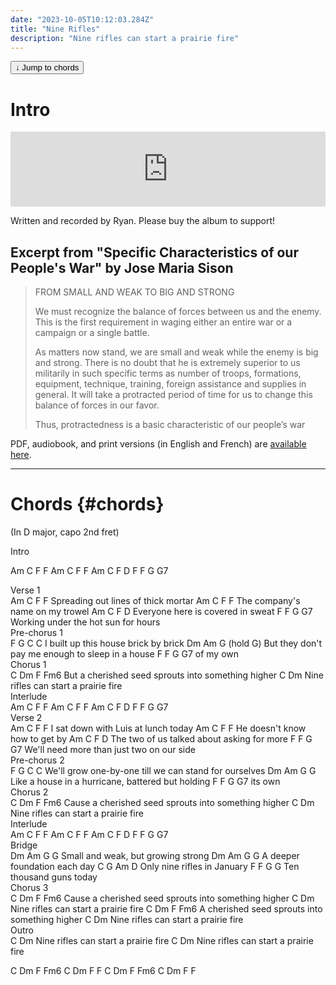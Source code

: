 ```yaml
---
date: "2023-10-05T10:12:03.284Z"
title: "Nine Rifles"
description: "Nine rifles can start a prairie fire"
---
```


<a href="#chords">
    <button
        type="button"
        className="inline-flex items-center mb-8 px-2.5 py-1.5 border border-transparent text-xs font-medium rounded shadow-sm text-white bg-indigo-600 hover:bg-indigo-700 focus:outline-none focus:ring-2 focus:ring-offset-2 focus:ring-indigo-500"
    >
     ↓   Jump to chords
    </button>
</a>

# Intro

<iframe style="border: 0; width: 100%; height: 120px;" src="https://bandcamp.com/EmbeddedPlayer/album=1274070222/size=large/bgcol=ffffff/linkcol=0687f5/tracklist=false/artwork=small/transparent=true/" seamless><a href="https://dionaeaspouse.bandcamp.com/album/nine-rifles">Nine Rifles by Dionaea Spouse</a></iframe>

Written and recorded by Ryan. Please buy the album to support!

## Excerpt from "Specific Characteristics of our People's War" by Jose Maria Sison
> FROM SMALL AND WEAK TO BIG AND STRONG
>
> We must recognize the balance of forces between us and the enemy. This is the first requirement
> in waging either an entire war or a campaign or a single battle. 
>
> As matters now stand, we are small and weak while the enemy is big and strong. 
> There is no doubt that he is extremely superior to us militarily in such specific terms as number
> of troops, formations, equipment, technique, training, foreign assistance and supplies in general. 
> It will take a protracted period of time for us to change this balance of forces in our favor. 
>
> Thus, protractedness is a basic characteristic of our people’s war

PDF, audiobook, and print versions (in English and French) are [available here](https://foreignlanguages.press/colorful-classics/specific-characteristics-of-our-peoples-war-jose-maria-sison/).

---

# Chords {#chords}

(In D major, capo 2nd fret)

<Section>Intro</Section>

<Chords>Am C F F</Chords>
<Chords>Am C F F</Chords>
<Chords>Am C F D</Chords>
<Chords>F F G G7</Chords>

<Section>Verse 1</Section>
<Chords>Am            C              F         F</Chords>
<Lyrics>Spreading out lines of thick mortar</Lyrics>
<Chords>    Am        C          F        F</Chords>
<Lyrics>The company's name on my trowel</Lyrics>
<Chords>Am       C       F          D</Chords>
<Lyrics>Everyone here is covered in sweat</Lyrics>
<Chords>F                 F           G         G7</Chords>
<Lyrics>Working under the hot sun for hours</Lyrics>

<Section>Pre-chorus 1</Section>
<Chords>  F             G     C        C</Chords>
<Lyrics>I built up this house brick by brick</Lyrics>
<Chords>               Dm     Am        G         (hold G)    </Chords>
<Lyrics>But they don't pay me enough to sleep in a house </Lyrics>
<Chords>      F    F    G    G7</Chords>
<Lyrics>of my own</Lyrics>

<Section>Chorus 1</Section>
<Chords>       C             Dm           F         Fm6</Chords>
<Lyrics>But a cherished seed sprouts into something higher</Lyrics>
<Chords>     C          Dm</Chords>
<Lyrics>Nine rifles can start a prairie fire</Lyrics>

<Section>Interlude</Section>
<Chords>Am C F F</Chords>
<Chords>Am C F F</Chords>
<Chords>Am C F D</Chords>
<Chords>F F G G7</Chords>

<Section>Verse 2</Section>
<Chords>  Am            C       F           F</Chords>
<Lyrics>I sat down with Luis at lunch today</Lyrics>
<Chords>   Am           C          F      F</Chords>
<Lyrics>He doesn't know how to get by</Lyrics>
<Chords>    Am        C            F          D</Chords>
<Lyrics>The two of us talked about asking for more</Lyrics>
<Chords>           F              F          G       G7</Chords>
<Lyrics>We'll need more than just two on our side</Lyrics>

<Section>Pre-chorus 2</Section>
<Chords>      F           G               C            C</Chords>
<Lyrics>We'll grow one-by-one till we can stand for ourselves</Lyrics>
<Chords>       Dm         Am         G            G</Chords>
<Lyrics>Like a house in a hurricane, battered but holding</Lyrics>
<Chords>    F    F    G    G7</Chords>
<Lyrics>its own</Lyrics>

<Section>Chorus 2</Section>
<Chords>        C              Dm           F         Fm6</Chords>
<Lyrics>Cause a cherished seed sprouts into something higher</Lyrics>
<Chords>     C          Dm</Chords>
<Lyrics>Nine rifles can start a prairie fire</Lyrics>

<Section>Interlude</Section>
<Chords>Am C F F</Chords>
<Chords>Am C F F</Chords>
<Chords>Am C F D</Chords>
<Chords>F F G G7</Chords>

<Section>Bridge</Section>
<Chords>Dm        Am        G       G</Chords>
<Lyrics>Small and weak, but growing strong</Lyrics>
<Chords>  Dm         Am          G      G</Chords>
<Lyrics>A deeper foundation each day</Lyrics>
<Chords>C         G         Am  D</Chords>
<Lyrics>Only nine rifles in January</Lyrics>
<Chords>F            F      G     G</Chords>
<Lyrics>Ten thousand guns today</Lyrics>

<Section>Chorus 3</Section>
<Chords>        C              Dm           F         Fm6</Chords>
<Lyrics>Cause a cherished seed sprouts into something higher</Lyrics>
<Chords>     C          Dm</Chords>
<Lyrics>Nine rifles can start a prairie fire</Lyrics>
<Chords>C              Dm           F         Fm6</Chords>
<Lyrics>A cherished seed sprouts into something higher</Lyrics>
<Chords>     C          Dm</Chords>
<Lyrics>Nine rifles can start a prairie fire</Lyrics>


<Section>Outro</Section>
<Chords>     C          Dm</Chords>
<Lyrics>Nine rifles can start a prairie fire</Lyrics>
<Chords>     C          Dm</Chords>
<Lyrics>Nine rifles can start a prairie fire</Lyrics>

<Chords>C Dm F Fm6</Chords>
<Chords>C Dm F F</Chords>
<Chords>C Dm F Fm6</Chords>
<Chords>C Dm F F</Chords>
